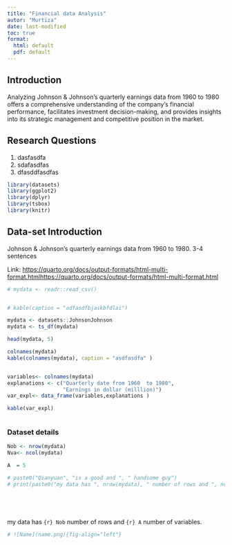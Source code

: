 ```yaml
---
title: "Financial data Analysis"
autor: "Murtiza"
date: last-modified
toc: true
format: 
  html: default
  pdf: default
---
```


## Introduction

Analyzing Johnson & Johnson's quarterly earnings data from 1960 to 1980 offers a comprehensive understanding of the company's financial performance, facilitates investment decision-making, and provides insights into its strategic management and competitive position in the market.

## Research Questions

1.  dasfasdfa
2.  sdafasdfas
3.  dfasddfasdfas

```r

library(datasets)
library(ggplot2)
library(dplyr)
library(tsbox)
library(knitr)

```

## Data-set Introduction

Johnson & Johnson's quarterly earnings data from 1960 to 1980. 3-4 sentences

Link: [https://quarto.org/docs/output-formats/html-multi-format.htmlhttps://quarto.org/docs/output-formats/html-multi-format.html](https://quarto.org/docs/output-formats/html-multi-format.html)

```r

# mydata <- readr::read_csv()


# kable(caption = "adfasdfbjaskbfdlai")

mydata <- datasets::JohnsonJohnson
mydata <- ts_df(mydata)

head(mydata, 5)

colnames(mydata)
kable(colnames(mydata), caption = "asdfasdfa" )


variables<- colnames(mydata)
explanations <- c("Quarterly date from 1960  to 1980",
                  "Earnings in dollar (milllion)")
var_expl<- data_frame(variables,explanations )

kable(var_expl)



```

### Dataset details

```r


Nob <- nrow(mydata)
Nva<- ncol(mydata)

A  = 5

# paste0("Qianyuan", "is a good and ", " handsome guy")
# print(paste0("my data has ", nrow(mydata), " number of rows and ", ncol(mydata), " number of variables" ))

```

```         




```

my data has `{r} Nob` number of rows and `{r} A` number of variables.\

```r
# ![Name](name.png){fig-align="left"}


```
